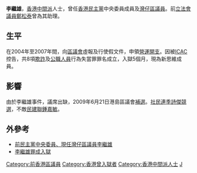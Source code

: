 '''李繼雄'''，[[香港|香港]][[中間派|中間派]]人士，曾任[[香港民主黨|香港民主黨]]中央委員成員及[[灣仔區|灣仔區]][[議員|議員]]。前[[香港特別行政區立法會|立法會議員]][[鄭松泰|鄭松泰]]曾為其助理。

==生平==
在2004年至2007年間，向[[區議會|區議會]]虛報及行使假文件，申領[[營運開支|營運開支]]。因被[[ICAC|ICAC]]控告，共8項[[欺詐|欺詐]]及[[公職人員|公職人員]]行為失當罪罪名成立，入獄5個月，現為新思維成員。

==影響==
由於李繼雄事件，議席出缺，2009年6月21日港島區議會[[補選|補選]]。[[社民連|社民連]][[季詩傑|季詩傑]][[競選|競選]]，不敵[[民建聯|民建聯]][[鍾嘉敏|鍾嘉敏]]。

==外參考==
* [http://www.hkheadline.com/news/headline_news_detail.asp?id=48668 前民主黨中央委員、現任灣仔區議員李繼雄]
* [https://web.archive.org/web/20090624143255/http://news.sina.com.hk/cgi-bin/nw/show.cgi/2/1/1/1032202/1.html 李繼雄罪成入獄]

{{start box}}
{{s-before|[[孫啟昌|孫啟昌]]}}
{{s-title|[[灣仔區議會|灣仔區議會]]鵝頸選區|2004年—2008年}}
{{s-after|[[鍾嘉敏|鍾嘉敏]]}}
{{end}}

{{Authority control}}
{{DEFAULTSORT:L}}
[[Category:前香港區議員|Category:前香港區議員]]
[[Category:香港曾入獄者|Category:香港曾入獄者]]
[[Category:香港中間派人士|Category:香港中間派人士]]
[[Category:李姓|J]]